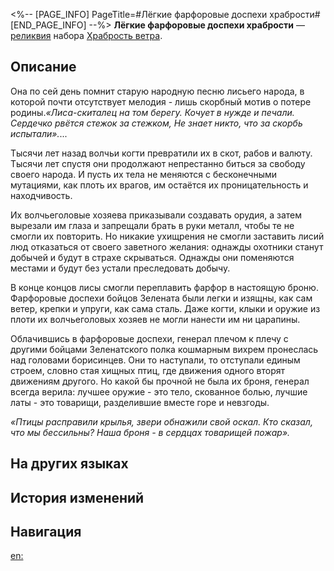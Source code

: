 <%-- [PAGE_INFO]
PageTitle=#Лёгкие фарфоровые доспехи храбрости#
[END_PAGE_INFO] --%>
{{Реликвия Инфобокс
|id          = 61203
|Изображение = Предмет Лёгкие фарфоровые доспехи храбрости.png
|Набор       = Храбрость ветра
|Предмет     = Тело
|Упоминания  = 
}}
{{Описание|Пари над стаей волков, задравшими вверх свои морды, словно дикий холодный ветер. В конце концов охотник и добыча меняются местами.}}
'''Лёгкие фарфоровые доспехи храбрости''' — [[реликвия]] набора [[Храбрость ветра]].

==Описание==
Она по сей день помнит старую народную песню лисьего народа, в которой почти отсутствует мелодия - лишь скорбный мотив о потере родины.''«Лиса-скиталец на том берегу. Кочует в нужде и печали. Сердечко рвётся стежок за стежком, Не знает никто, что за скорбь испытали».''...

Тысячи лет назад волчьи когти превратили их в скот, рабов и валюту. Тысячи лет спустя они продолжают непрестанно биться за свободу своего народа. И пусть их тела не меняются с бесконечными мутациями, как плоть их врагов, им остаётся их проницательность и находчивость.

Их волчьеголовые хозяева приказывали создавать орудия, а затем вырезали им глаза и запрещали брать в руки металл, чтобы те не смогли их повторить. Но никакие ухищрения не смогли заставить лисий люд отказаться от своего заветного желания: однажды охотники станут добычей и будут в страхе скрываться. Однажды они поменяются местами и будут без устали преследовать добычу.

В конце концов лисы смогли переплавить фарфор в настоящую броню. Фарфоровые доспехи бойцов Зелената были легки и изящны, как сам ветер, крепки и упруги, как сама сталь. Даже когти, клыки и оружие из плоти их волчьеголовых хозяев не могли нанести им ни царапины.

Облачившись в фарфоровые доспехи, генерал плечом к плечу с другими бойцами Зеленатского полка кошмарным вихрем пронеслась над головами борисинцев. Они то наступали, то отступали единым строем, словно стая хищных птиц, где движения одного вторят движениям другого. Но какой бы прочной не была их броня, генерал всегда верила: лучшее оружие - это тело, скованное болью, лучшие латы - это товарищи, разделившие вместе горе и невзгоды.

''«Птицы расправили крылья, звери обнажили свой оскал. Кто сказал, что мы бессильны? Наша броня - в сердцах товарищей пожар».''

==На других языках==
{{На других языках
|en   = Valorous Plate of Soaring Flight
|zhs  = 勇烈的飞翎瓷甲
|zht  = 勇烈的飛翎瓷甲
|ja   = {{Rubi|勇猛|ゆうもう}}な{{Rubi|蒼羽|そうう}}アーマー
|ko   = 용맹한 날개깃 갑옷
|es   = Armadura intrépida de plumas al vuelo
|fr   = Plaque de vaillance de l'envol
|ru   = Лёгкие фарфоровые доспехи храбрости
|th   = Valorous Plate of Soaring Flight
|vi   = Dũng Khí - Áo Giáp Bay Lượn
|de   = Tapfere Rüstung des Segelflugs
|id   = Valorous Plate of Soaring Flight
|pt   = Armadura Valorosa de Voo Livre
}}

==История изменений==
{{История изменений|3.5}}

==Навигация==
{{Набор Реликвий Навбокс|Храбрость ветра}}

[[en:]]